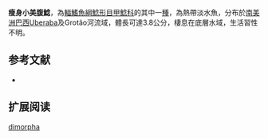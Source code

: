 {{Speciesbox
| name = 瘦身小美腹鯰
| image = 
| image_width = 250px
| image_caption = 
| status = NE
| status_system = IUCN3.1
| genus = Microlepidogaster
| species = dimorpha
| authority = Martins & Langeani, 2011
| synonyms = 
}}

'''瘦身小美腹鯰'''，為[[輻鰭魚綱|輻鰭魚綱]][[鯰形目|鯰形目]][[甲鯰科|甲鯰科]]的其中一[[種|種]]，為熱帶淡水魚，分布於[[南美洲|南美洲]][[巴西|巴西]]Uberaba及Grotão河流域，體長可達3.8公分，棲息在底層水域，生活習性不明。

==参考文献==
*{{FishBase_species|genus=Microlepidogaster|species=dimorpha|year=2014|month=12}}

== 扩展阅读 ==
{{refbegin}}
{{wikispecies-inline|Microlepidogaster dimorpha|瘦身小美腹鯰}}
{{refend}}
{{Taxonbar|from=Q6407193}}

[[Category:小美腹鯰屬|dimorpha]]